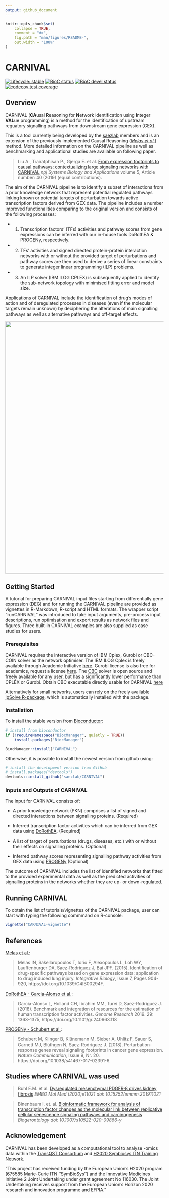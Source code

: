 ```yaml
---
output: github_document
---
```


<!-- README.md is generated from README.Rmd. Please edit that file -->

```r
knitr::opts_chunk$set(
    collapse = TRUE,
    comment = "#>",
    fig.path = "man/figures/README-",
    out.width = "100%"
)
```


# CARNIVAL 
<!-- badges: start -->
[![Lifecycle: stable](https://img.shields.io/badge/lifecycle-stable-brightgreen.svg)](https://lifecycle.r-lib.org/articles/stages.html#stable)
[![BioC status](http://www.bioconductor.org/shields/build/release/bioc/CARNIVAL.svg)](https://bioconductor.org/checkResults/release/bioc-LATEST/CARNIVAL)
[![BioC devel status](http://www.bioconductor.org/shields/build/devel/bioc/CARNIVAL.svg)](https://bioconductor.org/checkResults/devel/bioc-LATEST/CARNIVAL)
[![codecov test coverage](https://codecov.io/gh/saezlab/CARNIVAL/branch/master/graph/badge.svg?token=5J039A2TP5)](https://codecov.io/gh/saezlab/CARNIVAL)
<!-- badges: end -->

## Overview
CARNIVAL (**CA**usal **R**easoning for **N**etwork identification using **I**nteger **VAL**ue programming) is a method for the identification of upstream reguatory signalling pathways from downstream gene expression (GEX).

This is a tool currently being developed by the [saezlab](http://saezlab.org/) members and is an extension of the previously implemented Causal Reasoning ([*Melas et al.*](http://pubs.rsc.org/en/content/articlehtml/2015/ib/c4ib00294f)) method. More detailed information on the CARNIVAL pipeline as well as benchmarking and applicational studies are available on following paper.

> Liu A., Trairatphisan P., Gjerga E. et al. [From expression footprints to causal pathways: contextualizing large signaling networks with CARNIVAL](https://www.nature.com/articles/s41540-019-0118-z) _npj Systems Biology and Applications_ volume 5, Article number: 40 (2019) (equal contributions).

The aim of the CARNIVAL pipeline is to identify a subset of interactions from a prior knowledge network that represent potential regulated pathways linking known or potential targets of perturbation towards active transcription factors derived from GEX data. The pipeline includes a number improved functionalities comparing to the original version and consists of the following processes: 

 * 1) Transcription factors’ (TFs) activities and pathway scores from gene expressions can be inferred with our in-house tools DoRothEA & PROGENy, respectively. 

 * 2) TFs’ activities and signed directed protein-protein interaction networks with or without the provided target of perturbations and pathway scores are then used to derive a series of linear constraints to generate integer linear programming (ILP) problems. 

 * 3) An ILP solver (IBM ILOG CPLEX) is subsequently applied to identify the sub-network topology with minimised fitting error and model size.

Applications of CARNIVAL include the identification of drug’s modes of action and of deregulated processes in diseases (even if the molecular targets remain unknown) by deciphering the alterations of main signalling pathways as well as alternative pathways and off-target effects.

<img src="man/figures/graphical_abstract.png" align="center" width="800">

## Getting Started

A tutorial for preparing CARNIVAL input files starting from differentially gene expression (DEG) and for running the CARNIVAL pipeline are provided as vignettes in R-Markdown, R-script and HTML formats. The wrapper script "runCARNIVAL" was introduced to take input arguments, pre-process input descriptions, run optimisation and export results as network files and figures. Three built-in CARNIVAL examples are also supplied as case studies for users.

### Prerequisites

CARNIVAL requires the interactive version of IBM Cplex, Gurobi or CBC-COIN solver as the network optimiser. The IBM ILOG Cplex is freely available through Academic Initiative [here](https://www.ibm.com/products/ilog-cplex-optimization-studio). Gurobi license is also free for academics, request a license [here](https://www.gurobi.com/downloads/end-user-license-agreement-academic/). The [CBC](https://projects.coin-or.org/Cbc) solver is open source and freely available for any user, but has a significantly lower performance than CPLEX or Gurobi. Obtain CBC executable directly usable for CARNIVAL [here](https://ampl.com/products/solvers/open-source/#cbc)

Alternatively for small networks, users can rely on the freely available [lpSolve R-package](https://cran.r-project.org/web/packages/lpSolve/index.html), which is automatically installed with the package.

### Installation

To install the stable version from [Bioconductor](http://bioconductor.org/):
```r
# install from bioconductor
if (!requireNamespace("BiocManager", quietly = TRUE))
    install.packages("BiocManager")

BiocManager::install("CARNIVAL")
```

Otherwise, it is possible to install the newest version from github using:
```r
# install the development version from GitHub
# install.packages("devtools")
devtools::install_github("saezlab/CARNIVAL")
```

### Inputs and Outputs of CARNIVAL

The input for CARNIVAL consists of:

 * A prior knowledge network (PKN) comprises a list of signed and directed interactions between signalling proteins. (Required)

 * Inferred transcription factor activities which can be inferred from GEX data using [DoRothEA](https://github.com/saezlab/dorothea). (Required)
 
 * A list of target of perturbations (drugs, diseases, etc.) with or without their effects on signalling proteins. (Optional) 
 
 * Inferred pathway scores representing signalling pathway activities from GEX data using [PROGENy](https://github.com/saezlab/progeny) (Optional)

The outcome of CARNIVAL includes the list of identified networks that fitted to the provided experimental data as well as the predicted activities of signalling proteins in the networks whether they are up- or down-regulated.

## Running CARNIVAL

To obtain the list of tutorials/vignettes of the CARNIVAL package, user can start with typing the following commmand on R-console:
```r
vignette("CARNIVAL-vignette")
```

## References

[Melas et al.](https://pubs.rsc.org/en/content/articlehtml/2015/ib/c4ib00294f):

> Melas IN, Sakellaropoulos T, Iorio F, Alexopoulos L, Loh WY, Lauffenburger DA, Saez-Rodriguez J, Bai JPF. (2015). Identification of drug-specific pathways based on gene expression data: application to drug induced lung injury. *Integrative Biology*, Issue 7, Pages 904-920, https://doi.org/10.1039/C4IB00294F.

[DoRothEA - Garcia-Alonso et al.](https://github.com/saezlab/dorothea):

> Garcia-Alonso L, Holland CH, Ibrahim MM, Turei D, Saez-Rodriguez J. (2018). Benchmark and integration of resources for the estimation of human transcription factor activities. *Genome Research* 2019. 29: 1363-1375, https://doi.org/10.1101/gr.240663.118

[PROGENy - Schubert et al.](https://github.com/saezlab/progeny):

> Schubert M, Klinger B, Klünemann M, Sieber A, Uhlitz F, Sauer S, Garnett MJ, Blüthgen N, Saez-Rodriguez J. (2018). Perturbation-response genes reveal signaling footprints in cancer gene expression. *Nature Communication*, Issue 9, Nr. 20. https://doi.org/10.1038/s41467-017-02391-6.

## Studies where CARNIVAL was used

> Buhl E.M. et al. [Dysregulated mesenchymal PDGFR‐β drives kidney fibrosis](https://www.embopress.org/doi/10.15252/emmm.201911021) _EMBO Mol Med (2020)e11021 doi: 10.15252/emmm.201911021_

> Binenbaum I. et. al. [Bioinformatic framework for analysis of transcription factor changes as the molecular link between replicative cellular senescence signaling pathways and carcinogenesis](https://link.springer.com/content/pdf/10.1007/s10522-020-09866-y.pdf) _Biogerontology doi: 10.1007/s10522-020-09866-y_

## Acknowledgement

CARNIVAL has been developed as a computational tool to analyse -omics data within the [TransQST Consortium](https://transqst.org) and [H2020 Symbiosys ITN Training Network](https://www.h2020symbiosys.eu/).

"This project has received funding by the European Union’s H2020 program (675585 Marie-Curie ITN ‘‘SymBioSys’’) and the Innovative Medicines Initiative 2 Joint Undertaking under grant agreement No 116030. The Joint Undertaking receives support from the European Union's Horizon 2020 research and innovation programme and EFPIA."
